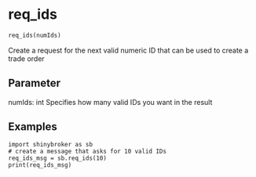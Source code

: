 # req_ids { #shinybroker.req_ids }

```python
req_ids(numIds)
```

Create a request for the next valid numeric ID that can be used to
create a trade order

## Parameter {.doc-section .doc-section-parameter}

numIds: int
    Specifies how many valid IDs you want in the result

## Examples {.doc-section .doc-section-examples}

```
import shinybroker as sb
# create a message that asks for 10 valid IDs
req_ids_msg = sb.req_ids(10)
print(req_ids_msg)
```